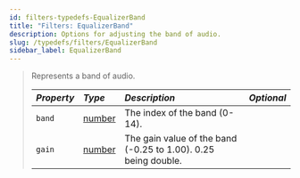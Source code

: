 ```yaml
---
id: filters-typedefs-EqualizerBand
title: "Filters: EqualizerBand"
description: Options for adjusting the band of audio.
slug: /typedefs/filters/EqualizerBand
sidebar_label: EqualizerBand
---
```



> Represents a band of audio.
>
> | <i className="fa-solid fa-hashtag"/> Property | <i className="fa-solid fa-font"/> Type                                                            | <i className="fa-solid fa-list"/> Description                  | <i className="fa-solid fa-flask"/> Optional  |
> | :---------------------------------------------| :------------------------------------------------------------------------------------------------ | :--------------------------------------------------------------| :-------------------------------------------:|
> | `band`                                        | [number](https://developer.mozilla.org/en-US/docs/Web/JavaScript/Reference/Global_Objects/Number) | The index of the band (0-14).                                  | <i className="fa-solid fa-xmark"/>          |
> | `gain`                                        | [number](https://developer.mozilla.org/en-US/docs/Web/JavaScript/Reference/Global_Objects/Number) | The gain value of the band (-0.25 to 1.00). 0.25 being double. | <i className="fa-solid fa-xmark"/>          |
